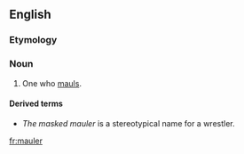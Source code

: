 {{also|Mäuler}}
==English==

===Etymology===
{{suffix|en|maul|er}}

===Noun===
{{en-noun}}

# One who [[maul]]s.

====Derived terms====
* ''The masked mauler'' is a stereotypical name for a wrestler.

[[fr:mauler]]